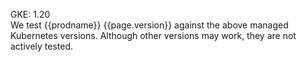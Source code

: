 GKE: 1.20  
  We test {{prodname}} {{page.version}} against the above managed Kubernetes versions. Although other versions may work, they are not actively tested.